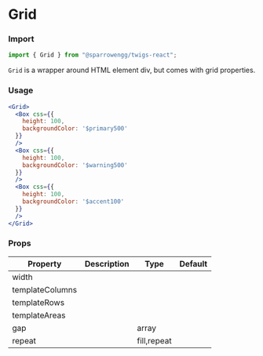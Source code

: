 # Grid

### Import

```jsx
import { Grid } from "@sparrowengg/twigs-react";
```

`Grid` is a wrapper around HTML element div, but comes with grid properties.

### Usage 
```jsx live
<Grid>
  <Box css={{
    height: 100,
    backgroundColor: '$primary500'
  }}
  />
  <Box css={{
    height: 100,
    backgroundColor: '$warning500'
  }}
  />
  <Box css={{
    height: 100,
    backgroundColor: '$accent100'
  }}
  />
</Grid>
```

### Props
| Property        | Description | Type        | Default |
|-----------------|-------------|-------------|---------|
| width           |             |             |         |
| templateColumns |             |             |         |
| templateRows    |             |             |         |
| templateAreas   |             |             |         |
| gap             |             | array       |         |
| repeat          |             | fill,repeat |         |
